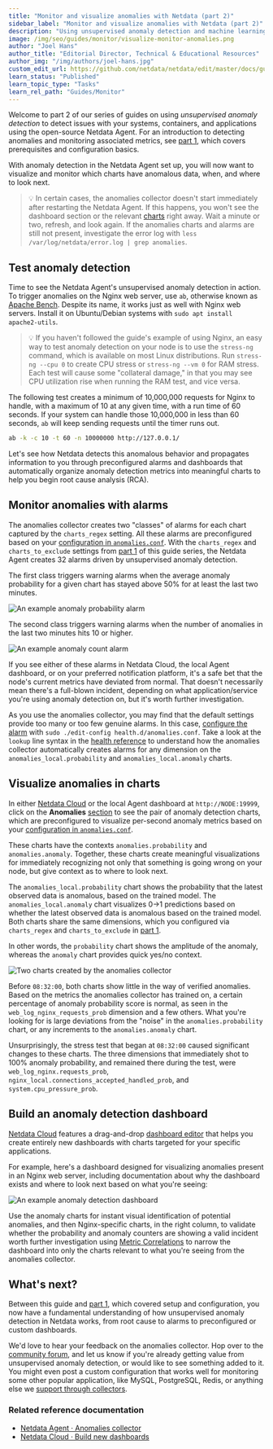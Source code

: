 ```yaml
---
title: "Monitor and visualize anomalies with Netdata (part 2)"
sidebar_label: "Monitor and visualize anomalies with Netdata (part 2)"
description: "Using unsupervised anomaly detection and machine learning, get notified "
image: /img/seo/guides/monitor/visualize-monitor-anomalies.png
author: "Joel Hans"
author_title: "Editorial Director, Technical & Educational Resources"
author_img: "/img/authors/joel-hans.jpg"
custom_edit_url: https://github.com/netdata/netdata/edit/master/docs/guides/monitor/visualize-monitor-anomalies.md
learn_status: "Published"
learn_topic_type: "Tasks"
learn_rel_path: "Guides/Monitor"
---
```


Welcome to part 2 of our series of guides on using _unsupervised anomaly detection_ to detect issues with your systems,
containers, and applications using the open-source Netdata Agent. For an introduction to detecting anomalies and
monitoring associated metrics, see [part 1](/docs/nightly/guides/monitor/detect-anomalies-in-systems-and-applications), which covers prerequisites and
configuration basics.

With anomaly detection in the Netdata Agent set up, you will now want to visualize and monitor which charts have
anomalous data, when, and where to look next.

> 💡 In certain cases, the anomalies collector doesn't start immediately after restarting the Netdata Agent. If this
> happens, you won't see the dashboard section or the relevant [charts](#visualize-anomalies-in-charts) right away. Wait
> a minute or two, refresh, and look again. If the anomalies charts and alarms are still not present, investigate the
> error log with `less /var/log/netdata/error.log | grep anomalies`.

## Test anomaly detection

Time to see the Netdata Agent's unsupervised anomaly detection in action. To trigger anomalies on the Nginx web server,
use `ab`, otherwise known as [Apache Bench](https://httpd.apache.org/docs/2.4/programs/ab.html). Despite its name, it
works just as well with Nginx web servers. Install it on Ubuntu/Debian systems with `sudo apt install apache2-utils`.

> 💡 If you haven't followed the guide's example of using Nginx, an easy way to test anomaly detection on your node is
> to use the `stress-ng` command, which is available on most Linux distributions. Run `stress-ng --cpu 0` to create CPU
> stress or `stress-ng --vm 0` for RAM stress. Each test will cause some "collateral damage," in that you may see CPU
> utilization rise when running the RAM test, and vice versa.

The following test creates a minimum of 10,000,000 requests for Nginx to handle, with a maximum of 10 at any given time,
with a run time of 60 seconds. If your system can handle those 10,000,000 in less than 60 seconds, `ab` will keep
sending requests until the timer runs out.

```bash
ab -k -c 10 -t 60 -n 10000000 http://127.0.0.1/
```

Let's see how Netdata detects this anomalous behavior and propagates information to you through preconfigured alarms and
dashboards that automatically organize anomaly detection metrics into meaningful charts to help you begin root cause
analysis (RCA).

## Monitor anomalies with alarms

The anomalies collector creates two "classes" of alarms for each chart captured by the `charts_regex` setting. All these
alarms are preconfigured based on your [configuration in
`anomalies.conf`](https://github.com/netdata/netdata/blob/master/docs/guides/monitor/anomaly-detection-python.md#configure-the-anomalies-collector). With the `charts_regex`
and `charts_to_exclude` settings from [part 1](/docs/nightly/guides/monitor/detect-anomalies-in-systems-and-applications) of this guide series, the
Netdata Agent creates 32 alarms driven by unsupervised anomaly detection.

The first class triggers warning alarms when the average anomaly probability for a given chart has stayed above 50% for
at least the last two minutes.

![An example anomaly probability
alarm](https://user-images.githubusercontent.com/1153921/104225767-0a0a9480-5404-11eb-9bfd-e29592397203.png)

The second class triggers warning alarms when the number of anomalies in the last two minutes hits 10 or higher.

![An example anomaly count
alarm](https://user-images.githubusercontent.com/1153921/104225769-0aa32b00-5404-11eb-95f3-7309f9429fe1.png)

If you see either of these alarms in Netdata Cloud, the local Agent dashboard, or on your preferred notification
platform, it's a safe bet that the node's current metrics have deviated from normal. That doesn't necessarily mean
there's a full-blown incident, depending on what application/service you're using anomaly detection on, but it's worth
further investigation.

As you use the anomalies collector, you may find that the default settings provide too many or too few genuine alarms.
In this case, [configure the alarm](/docs/nightly/setup/configure-health-alarms) with `sudo ./edit-config
health.d/anomalies.conf`. Take a look at the `lookup` line syntax in the [health
reference](https://github.com/netdata/netdata/blob/master/health/REFERENCE.md#alarm-line-lookup) to understand how the anomalies collector automatically creates
alarms for any dimension on the `anomalies_local.probability` and `anomalies_local.anomaly` charts.

## Visualize anomalies in charts

In either [Netdata Cloud](https://app.netdata.cloud) or the local Agent dashboard at `http://NODE:19999`, click on the
**Anomalies** [section](/docs/nightly/references/local-agent-dashboard#sections) to see the pair of anomaly detection charts, which are
preconfigured to visualize per-second anomaly metrics based on your [configuration in
`anomalies.conf`](https://github.com/netdata/netdata/blob/master/docs/guides/monitor/anomaly-detection-python.md#configure-the-anomalies-collector).

These charts have the contexts `anomalies.probability` and `anomalies.anomaly`. Together, these charts
create meaningful visualizations for immediately recognizing not only that something is going wrong on your node, but
give context as to where to look next.

The `anomalies_local.probability` chart shows the probability that the latest observed data is anomalous, based on the
trained model. The `anomalies_local.anomaly` chart visualizes 0&rarr;1 predictions based on whether the latest observed
data is anomalous based on the trained model. Both charts share the same dimensions, which you configured via
`charts_regex` and `charts_to_exclude` in [part 1](/docs/nightly/guides/monitor/detect-anomalies-in-systems-and-applications).

In other words, the `probability` chart shows the amplitude of the anomaly, whereas the `anomaly` chart provides quick
yes/no context.

![Two charts created by the anomalies
collector](https://user-images.githubusercontent.com/1153921/104226380-ef84eb00-5404-11eb-9faf-9e64c43b95ff.png)

Before `08:32:00`, both charts show little in the way of verified anomalies. Based on the metrics the anomalies
collector has trained on, a certain percentage of anomaly probability score is normal, as seen in the
`web_log_nginx_requests_prob` dimension and a few others. What you're looking for is large deviations from the "noise"
in the `anomalies.probability` chart, or any increments to the `anomalies.anomaly` chart.

Unsurprisingly, the stress test that began at `08:32:00` caused significant changes to these charts. The three
dimensions that immediately shot to 100% anomaly probability, and remained there during the test, were
`web_log_nginx.requests_prob`, `nginx_local.connections_accepted_handled_prob`, and `system.cpu_pressure_prob`. 

## Build an anomaly detection dashboard

[Netdata Cloud](https://app.netdata.cloud) features a drag-and-drop [dashboard
editor](https://github.com/netdata/netdata/blob/master/docs/visualize/create-dashboards.md) that helps you create entirely new dashboards with charts targeted for
your specific applications.

For example, here's a dashboard designed for visualizing anomalies present in an Nginx web server, including
documentation about why the dashboard exists and where to look next based on what you're seeing:

![An example anomaly detection
dashboard](https://user-images.githubusercontent.com/1153921/104226915-c6188f00-5405-11eb-9bb4-559a18016fa7.png)

Use the anomaly charts for instant visual identification of potential anomalies, and then Nginx-specific charts, in the
right column, to validate whether the probability and anomaly counters are showing a valid incident worth further
investigation using [Metric Correlations](/docs/nightly/operations/metric-correlations) to narrow
the dashboard into only the charts relevant to what you're seeing from the anomalies collector.

## What's next?

Between this guide and [part 1](/docs/nightly/guides/monitor/detect-anomalies-in-systems-and-applications), which covered setup and configuration, you
now have a fundamental understanding of how unsupervised anomaly detection in Netdata works, from root cause to alarms
to preconfigured or custom dashboards.

We'd love to hear your feedback on the anomalies collector. Hop over to the [community
forum](https://community.netdata.cloud/t/anomalies-collector-feedback-megathread/767), and let us know if you're already getting value from
unsupervised anomaly detection, or would like to see something added to it. You might even post a custom configuration
that works well for monitoring some other popular application, like MySQL, PostgreSQL, Redis, or anything else we
[support through collectors](/docs/nightly/integrations/monitor/monitor).

### Related reference documentation

- [Netdata Agent · Anomalies collector](/docs/nightly/integrations/monitor/anything/anomalies)
- [Netdata Cloud · Build new dashboards](/docs/nightly/operations/visualizations/build-new-dashboards)


